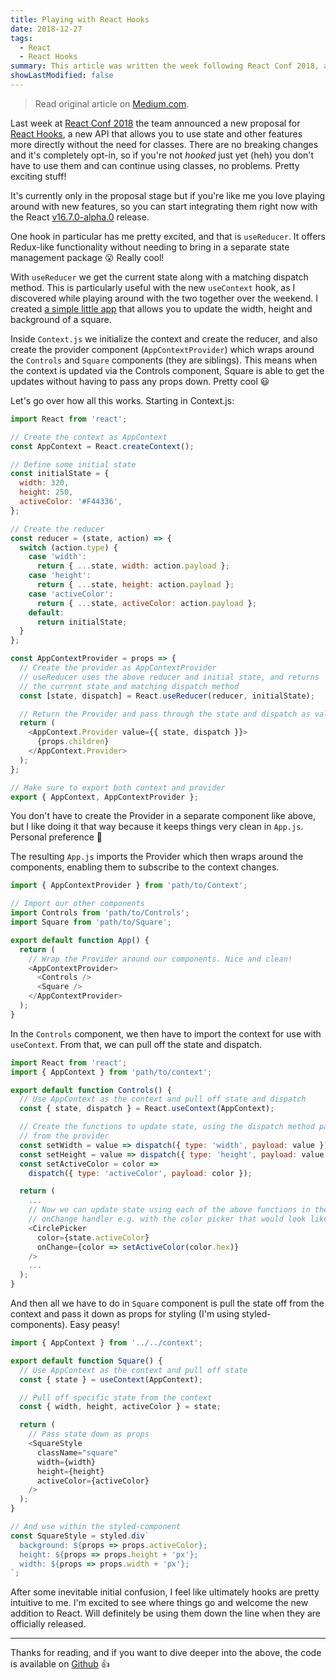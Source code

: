 ```yaml
---
title: Playing with React Hooks
date: 2018-12-27
tags:
  - React
  - React Hooks
summary: This article was written the week following React Conf 2018, after the team announced their proposal for React Hooks. Ported to this blog for historical purposes and nostalgia 😄
showLastModified: false
---
```


> Read original article on [Medium.com](https://medium.com/@melanieseltzer/playing-with-react-hooks-8f6141094432).

Last week at [React Conf 2018](https://conf.reactjs.org/) the team announced a new proposal for [React Hooks](https://reactjs.org/docs/hooks-intro.html), a new API that allows you to use state and other features more directly without the need for classes. There are no breaking changes and it's completely opt-in, so if you're not _hooked_ just yet (heh) you don't have to use them and can continue using classes, no problems. Pretty exciting stuff!

It's currently only in the proposal stage but if you're like me you love playing around with new features, so you can start integrating them right now with the React [v16.7.0-alpha.0](https://www.npmjs.com/package/react/v/16.7.0-alpha.0) release.

One hook in particular has me pretty excited, and that is `useReducer`. It offers Redux-like functionality without needing to bring in a separate state management package 😮 Really cool!

With `useReducer` we get the current state along with a matching dispatch method. This is particularly useful with the new `useContext` hook, as I discovered while playing around with the two together over the weekend. I created [a simple little app](https://react-hooks-example-app.netlify.app/) that allows you to update the width, height and background of a square.

Inside `Context.js` we initialize the context and create the reducer, and also create the provider component (`AppContextProvider`) which wraps around the `Controls` and `Square` components (they are siblings). This means when the context is updated via the Controls component, Square is able to get the updates without having to pass any props down. Pretty cool 😃

Let's go over how all this works. Starting in Context.js:

```js context.js
import React from 'react';

// Create the context as AppContext
const AppContext = React.createContext();

// Define some initial state
const initialState = {
  width: 320,
  height: 250,
  activeColor: '#F44336',
};

// Create the reducer
const reducer = (state, action) => {
  switch (action.type) {
    case 'width':
      return { ...state, width: action.payload };
    case 'height':
      return { ...state, height: action.payload };
    case 'activeColor':
      return { ...state, activeColor: action.payload };
    default:
      return initialState;
  }
};

const AppContextProvider = props => {
  // Create the provider as AppContextProvider
  // useReducer uses the above reducer and initial state, and returns
  // the current state and matching dispatch method
  const [state, dispatch] = React.useReducer(reducer, initialState);

  // Return the Provider and pass through the state and dispatch as value
  return (
    <AppContext.Provider value={{ state, dispatch }}>
      {props.children}
    </AppContext.Provider>
  );
};

// Make sure to export both context and provider
export { AppContext, AppContextProvider };
```

You don't have to create the Provider in a separate component like above, but I like doing it that way because it keeps things very clean in `App.js`. Personal preference 🤷‍

The resulting `App.js` imports the Provider which then wraps around the components, enabling them to subscribe to the context changes.

```js app.js
import { AppContextProvider } from 'path/to/Context';

// Import our other components
import Controls from 'path/to/Controls';
import Square from 'path/to/Square';

export default function App() {
  return (
    // Wrap the Provider around our components. Nice and clean!
    <AppContextProvider>
      <Controls />
      <Square />
    </AppContextProvider>
  );
}
```

In the `Controls` component, we then have to import the context for use with `useContext`. From that, we can pull off the state and dispatch.

```js controls.js
import React from 'react';
import { AppContext } from 'path/to/context';

export default function Controls() {
  // Use AppContext as the context and pull off state and dispatch
  const { state, dispatch } = React.useContext(AppContext);

  // Create the functions to update state, using the dispatch method passed in
  // from the provider
  const setWidth = value => dispatch({ type: 'width', payload: value });
  const setHeight = value => dispatch({ type: 'height', payload: value });
  const setActiveColor = color =>
    dispatch({ type: 'activeColor', payload: color });

  return (
    ...
    // Now we can update state using each of the above functions in the
    // onChange handler e.g. with the color picker that would look like:
    <CirclePicker
      color={state.activeColor}
      onChange={color => setActiveColor(color.hex)}
    />
    ...
  );
}
```

And then all we have to do in `Square` component is pull the state off from the context and pass it down as props for styling (I'm using styled-components). Easy peasy!

```js square.js
import { AppContext } from '../../context';

export default function Square() {
  // Use AppContext as the context and pull off state
  const { state } = useContext(AppContext);

  // Pull off specific state from the context
  const { width, height, activeColor } = state;

  return (
    // Pass state down as props
    <SquareStyle
      className="square"
      width={width}
      height={height}
      activeColor={activeColor}
    />
  );
}

// And use within the styled-component
const SquareStyle = styled.div`
  background: ${props => props.activeColor};
  height: ${props => props.height + 'px'};
  width: ${props => props.width + 'px'};
`;
```

After some inevitable initial confusion, I feel like ultimately hooks are pretty intuitive to me. I'm excited to see where things go and welcome the new addition to React. Will definitely be using them down the line when they are officially released.

---

Thanks for reading, and if you want to dive deeper into the above, the code is available on [Github](https://github.com/melanieseltzer/react-hooks) 👍
